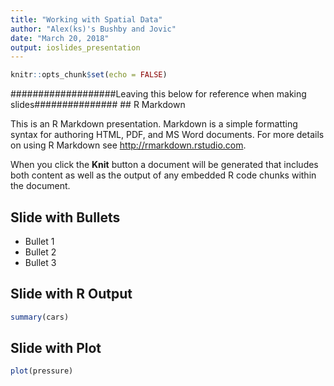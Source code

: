 ```yaml
---
title: "Working with Spatial Data"
author: "Alex(ks)'s Bushby and Jovic"
date: "March 20, 2018"
output: ioslides_presentation
---
```


```r
knitr::opts_chunk$set(echo = FALSE)
```












###################Leaving this below for reference when making slides###############
## R Markdown

This is an R Markdown presentation. Markdown is a simple formatting syntax for authoring HTML, PDF, and MS Word documents. For more details on using R Markdown see <http://rmarkdown.rstudio.com>.

When you click the **Knit** button a document will be generated that includes both content as well as the output of any embedded R code chunks within the document.

## Slide with Bullets

- Bullet 1
- Bullet 2
- Bullet 3

## Slide with R Output

```r
summary(cars)
```

## Slide with Plot

```r
plot(pressure)
```

